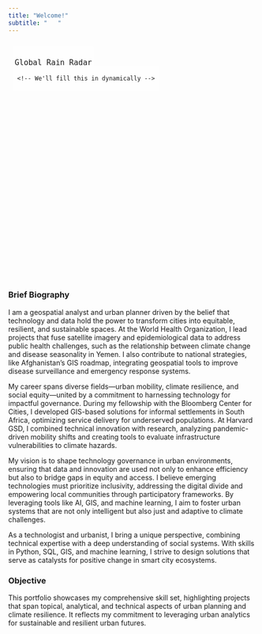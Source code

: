 ```yaml
---
title: "Welcome!"
subtitle: "   "
---
```


<!-- 1) Include Mapbox GL and its CSS -->
<link href="https://api.mapbox.com/mapbox-gl-js/v2.15.0/mapbox-gl.css" rel="stylesheet" />
<script src="https://api.mapbox.com/mapbox-gl-js/v2.15.0/mapbox-gl.js"></script>

<!-- 2) Include the Rain Layer plugin from CDN -->
<script src="https://cdn.jsdelivr.net/npm/mapbox-gl-rain-layer@latest/dist/mapbox-gl-rain-layer.min.js"></script>

<!-- 3) Container for map + overlays (title/timestamp) -->
<div id="map-container" style="position: relative; width: 800px; height: 480px;">
  <!-- The actual map -->
  <div id="map" style="width: 100%; height: 100%;"></div>
  
  <!-- A title box on top of the map -->
  <div id="map-title" style="
       position: absolute;
       top: 10px; left: 10px;
       font-size: 18px;
       font-family: sans-serif;
       background: rgba(255, 255, 255, 0.7);
       padding: 6px 3px;
       border-radius: 4px;
       ">
    Global Rain Radar
  </div>

  <!-- A timestamp box below the title -->
  <div id="timestamp" style="
       position: absolute;
       top: 50px; left: 10px;
       font-size: 14px;
       font-family: sans-serif;
       background: rgba(255, 255, 255, 0.7);
       padding: 4px 8px;
       border-radius: 4px;
       ">
    <!-- We'll fill this in dynamically -->
  </div>
</div>

<script>
  // 4) Your personal Mapbox access token:
  mapboxgl.accessToken = 'pk.eyJ1IjoiZ2lnaXN1bmciLCJhIjoiY2xlMGhpM2hpMTV6dzNwbG9jN3g1bGg1MSJ9.za7zD76Y5ONC4-AFcERn_A';

  // Create a new map instance
  const map = new mapboxgl.Map({
    container: 'map',
    style: 'mapbox://styles/mapbox/satellite-streets-v12',
    center: [130.6917, 38.6895], // starting position [lng, lat]
    zoom: 3,
    pitch: 45,    // tilt the camera
    bearing: -35.6
  });

  // Add the rain layer once the map has loaded
  map.on('load', () => {

    // Create the RainLayer instance
    const rainLayer = new RainLayer({
      id: 'rain',
      source: 'rainviewer', // where the radar data come from
      scale: 'noaa'         // the color scale 
    });

    // Add it to the map as a layer
    map.addLayer(rainLayer);

    // Update the local timestamp every 1 second
    function updateTime() {
      const now = new Date();
      document.getElementById('timestamp').textContent = 
        'Local time: ' + now.toLocaleString();
    }
    setInterval(updateTime, 1000);
    // Call it once right away
    updateTime();
  });
</script>


### Brief Biography
I am a geospatial analyst and urban planner driven by the belief that technology and data hold the power to transform cities into equitable, resilient, and sustainable spaces. At the World Health Organization, I lead projects that fuse satellite imagery and epidemiological data to address public health challenges, such as the relationship between climate change and disease seasonality in Yemen. I also contribute to national strategies, like Afghanistan's GIS roadmap, integrating geospatial tools to improve disease surveillance and emergency response systems.

My career spans diverse fields—urban mobility, climate resilience, and social equity—united by a commitment to harnessing technology for impactful governance. During my fellowship with the Bloomberg Center for Cities, I developed GIS-based solutions for informal settlements in South Africa, optimizing service delivery for underserved populations. At Harvard GSD, I combined technical innovation with research, analyzing pandemic-driven mobility shifts and creating tools to evaluate infrastructure vulnerabilities to climate hazards.

My vision is to shape technology governance in urban environments, ensuring that data and innovation are used not only to enhance efficiency but also to bridge gaps in equity and access. I believe emerging technologies must prioritize inclusivity, addressing the digital divide and empowering local communities through participatory frameworks. By leveraging tools like AI, GIS, and machine learning, I aim to foster urban systems that are not only intelligent but also just and adaptive to climate challenges.

As a technologist and urbanist, I bring a unique perspective, combining technical expertise with a deep understanding of social systems. With skills in Python, SQL, GIS, and machine learning, I strive to design solutions that serve as catalysts for positive change in smart city ecosystems.





### Objective
This portfolio showcases my
comprehensive skill set, highlighting
projects that span topical, analytical,
and technical aspects of urban planning
and climate resilience. It reflects my
commitment to leveraging urban
analytics for sustainable and resilient
urban futures.
